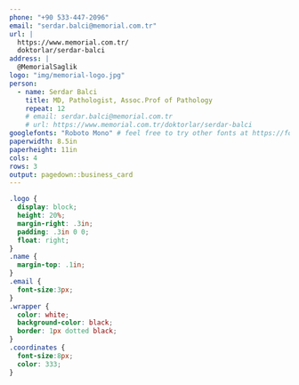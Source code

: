 ```yaml
---
phone: "+90 533-447-2096"
email: "serdar.balci@memorial.com.tr"
url: | 
  https://www.memorial.com.tr/
  doktorlar/serdar-balci
address: |
  @MemorialSaglik
logo: "img/memorial-logo.jpg"
person: 
  - name: Serdar Balci
    title: MD, Pathologist, Assoc.Prof of Pathology
    repeat: 12
    # email: serdar.balci@memorial.com.tr
    # url: https://www.memorial.com.tr/doktorlar/serdar-balci
googlefonts: "Roboto Mono" # feel free to try other fonts at https://fonts.google.com
paperwidth: 8.5in
paperheight: 11in
cols: 4
rows: 3
output: pagedown::business_card
---
```


<!-- if you prefer you can create cards in markdown instead of YAML declaration -->

<!-- ::: {.wrapper data-repeat="12"} -->
<!-- [Serdar Balcı]{slot="name"} -->
<!-- [Doç. Dr., Patoloji Uzmanı]{slot="title"} -->
<!-- [drserdarbalci@gmail.com]{slot="email"} -->
<!-- ::: -->


<!-- if you prefer black text on white background, set eval=TRUE on the chunk below -->

```css
.logo {
  display: block;
  height: 20%;
  margin-right: .3in;
  padding: .3in 0 0;
  float: right;
}
.name {
  margin-top: .1in;
}
.email {
  font-size:3px;
}
.wrapper {
  color: white;
  background-color: black;
  border: 1px dotted black;
}
.coordinates {
  font-size:8px;
  color: 333;
}
```
